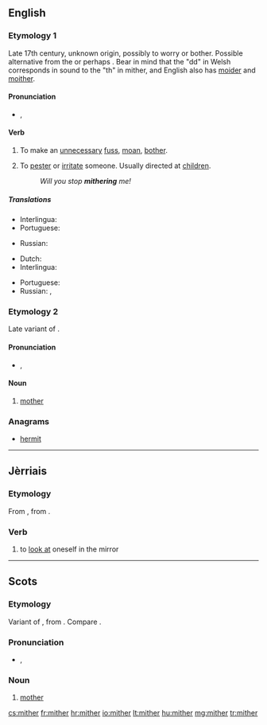 ==English==
{{was wotd|2012|July|21}}
===Etymology 1===
Late 17th century, unknown origin, possibly {{etyl|cy}} {{term|moedrodd|lang=cy}} to worry or bother. Possible alternative from the {{etyl|cy}} {{term|meidda||to beg for whey|lang=cy}} or perhaps {{term|meiddio||to dare or venture|lang=cy}}. Bear in mind that the "dd" in Welsh corresponds in sound to the "th" in mither, and English also has [[moider]] and [[moither]].

====Pronunciation====
* {{IPA|/ˈmaɪθər/}}, {{X-SAMPA|/"maIT@r/}}

====Verb====
{{en-verb|mithers|mithering|mithered|mithered}}

# {{intransitive|Northern England}} To make an [[unnecessary]] [[fuss]], [[moan]], [[bother]].
# {{transitive}} To [[pester]] or [[irritate]] someone. Usually directed at [[children]].
#: ''Will you stop '''mithering''' me!''

=====Translations=====
{{trans-top|intransitive: to mither}}
* Interlingua: {{t-|ia|preoccupar se de bagatelas|xs=Interlingua}}
* Portuguese: {{t-|pt|fazer tempestade em um copo d'água}}
{{trans-mid}}
* Russian: {{t+|ru|раздражать|tr=razdražátʹ}}
{{trans-bottom}}

{{trans-top|transitive to mither}}
* Dutch: {{t+|nl|lastigvallen}}
* Interlingua: {{t-|ia|importunar|xs=Interlingua}}
{{trans-mid}}
* Portuguese: {{t+|pt|importunar}}
* Russian: {{t+|ru|докучать|tr=dokučátʹ}}, {{t+|ru|донимать|tr=donimátʹ}}
{{trans-bottom}}

===Etymology 2===
Late variant of {{etyl|ang}} {{term|modor|mōdor|lang=ang}}.

====Pronunciation====
* {{IPA|/ˈmɪθə/}}, {{X-SAMPA|/"mIT@r/}}

====Noun====
{{en-noun}}

# {{Scotland|and|Northern England}} [[mother]]

===Anagrams===
* [[hermit#English|hermit]]

----

==Jèrriais==

===Etymology===
From {{etyl|fro|roa-jer}} {{term|mirer||to look at; to watch|lang=fro}}, from {{etyl|la|roa-jer}} {{term|miror|mīror, mīrārī|be amazed at|lang=la}}.

===Verb===
{{roa-jer-verb}}

# {{reflexive|s'mither}} to [[look at]] oneself in the mirror

----

==Scots==

===Etymology===
Variant of {{term|mother|lang=en}}, from {{etyl|ang|sco}} {{term|modor|mōdor|lang=ang}}. Compare {{term|moder|lang=sco}}.

===Pronunciation===
* {{IPA|/ˈmɪðər/|lang=sco}}, {{X-SAMPA|/"mID@r/|lang=sco}}

===Noun===
{{sco-noun}}

# [[mother]]

[[cs:mither]]
[[fr:mither]]
[[hr:mither]]
[[io:mither]]
[[lt:mither]]
[[hu:mither]]
[[mg:mither]]
[[tr:mither]]